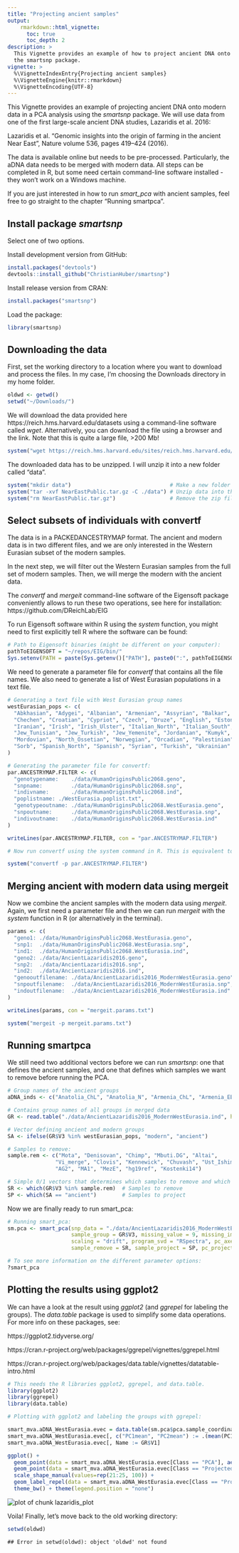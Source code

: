 ```yaml
---
title: "Projecting ancient samples"
output: 
    rmarkdown::html_vignette:
      toc: true
      toc_depth: 2
description: >
  This Vignette provides an example of how to project ancient DNA onto modern data using 
  the smartsnp package.
vignette: >
  %\VignetteIndexEntry{Projecting ancient samples}
  %\VignetteEngine{knitr::rmarkdown}
  %\VignetteEncoding{UTF-8}
---
```




This Vignette provides an example of projecting ancient DNA onto modern data in a PCA analysis using the *smartsnp* package. We will use data from one of the first large-scale ancient DNA studies, Lazaridis et al. 2016:

Lazaridis et al. "Genomic insights into the origin of farming in the ancient Near East", Nature volume 536, pages 419–424 (2016).

The data is available online but needs to be pre-processed. Particularly, the aDNA data needs to be merged with modern data. All steps can be completed in R, but some need certain command-line software installed - they won't work on a Windows machine. 

If you are just interested in how to run *smart_pca* with ancient samples, feel free to go straight to the chapter "Running smartpca".

## Install package *smartsnp*

Select one of two options.

Install development version from GitHub:


```r
install.packages("devtools")
devtools::install_github("ChristianHuber/smartsnp")
```

Install release version from CRAN:


```r
install.packages("smartsnp")
```

Load the package:


```r
library(smartsnp)
```

## Downloading the data

First, set the working directory to a location where you want to download and process the files. In my case, I'm choosing the Downloads directory in my home folder.


```r
oldwd <- getwd()
setwd("~/Downloads/")
```

We will download the data provided here https://reich.hms.harvard.edu/datasets using a command-line software called *wget*. Alternatively, you can download the file using a browser and the link.
Note that this is quite a large file, >200 Mb!


```r
system("wget https://reich.hms.harvard.edu/sites/reich.hms.harvard.edu/files/inline-files/NearEastPublic.tar.gz")
```

The downloaded data has to be unzipped. I will unzip it into a new folder called "data".


```r
system("mkdir data")                               # Make a new folder called "data"
system("tar -xvf NearEastPublic.tar.gz -C ./data") # Unzip data into this folder
system("rm NearEastPublic.tar.gz")                 # Remove the zip file
```


## Select subsets of individuals with convertf

The data is in a PACKEDANCESTRYMAP format. The ancient and modern data is in two different files, and we are only interested in the Western Eurasian subset of the modern samples. 

In the next step, we will filter out the Western Eurasian samples from the full set of modern samples. Then, we will merge the modern with the ancient data.

The *convertf* and *mergeit* command-line software of the Eigensoft package conveniently allows to run these two operations, see here for installation:
https://github.com/DReichLab/EIG

To run Eigensoft software within R using the *system* function, you might need to first explicitly tell R where the software can be found:


```r
# Path to Eigensoft binaries (might be different on your computer):
pathToEIGENSOFT = "~/repos/EIG/bin/"
Sys.setenv(PATH = paste(Sys.getenv()["PATH"], paste0(":", pathToEIGENSOFT), sep=""))
```

We need to generate a parameter file for *convertf* that contains all the file names. We also need to generate a list of West Eurasian populations in a text file.


```r
# Generating a text file with West Eurasian group names
westEurasian_pops <- c(
  "Abkhasian", "Adygei", "Albanian", "Armenian", "Assyrian", "Balkar", "Basque", "BedouinA", "BedouinB", "Belarusian", "Bulgarian", "Canary_Islander", 
  "Chechen", "Croatian", "Cypriot", "Czech", "Druze", "English", "Estonian", "Finnish", "French", "Georgian", "German", "Greek", "Hungarian", "Icelandic", 
  "Iranian", "Irish", "Irish_Ulster", "Italian_North", "Italian_South", "Jew_Ashkenazi", "Jew_Georgian", "Jew_Iranian", "Jew_Iraqi", "Jew_Libyan", "Jew_Moroccan", 
  "Jew_Tunisian", "Jew_Turkish", "Jew_Yemenite", "Jordanian", "Kumyk", "Lebanese_Christian", "Lebanese", "Lebanese_Muslim", "Lezgin", "Lithuanian", "Maltese", 
  "Mordovian", "North_Ossetian", "Norwegian", "Orcadian", "Palestinian", "Polish", "Romanian", "Russian", "Sardinian", "Saudi", "Scottish", "Shetlandic", "Sicilian", 
  "Sorb", "Spanish_North", "Spanish", "Syrian", "Turkish", "Ukrainian"
)
```


```r
# Generating the parameter file for convertf:
par.ANCESTRYMAP.FILTER <- c(
  "genotypename:    ./data/HumanOriginsPublic2068.geno",
  "snpname:         ./data/HumanOriginsPublic2068.snp",
  "indivname:       ./data/HumanOriginsPublic2068.ind",
  "poplistname: ./WestEurasia.poplist.txt",
  "genotypeoutname: ./data/HumanOriginsPublic2068.WestEurasia.geno",
  "snpoutname:      ./data/HumanOriginsPublic2068.WestEurasia.snp",
  "indivoutname:    ./data/HumanOriginsPublic2068.WestEurasia.ind"
)

writeLines(par.ANCESTRYMAP.FILTER, con = "par.ANCESTRYMAP.FILTER")

# Now run convertf using the system command in R. This is equivalent to running the quoted command in a terminal:

system("convertf -p par.ANCESTRYMAP.FILTER")
```

## Merging ancient with modern data using mergeit

Now we combine the ancient samples with the modern data using *mergeit*.
Again, we first need a parameter file and then we can run *mergeit* with the *system* function in R (or alternatively in the terminal).


```r
params <- c(
  "geno1: ./data/HumanOriginsPublic2068.WestEurasia.geno",
  "snp1:  ./data/HumanOriginsPublic2068.WestEurasia.snp",
  "ind1:  ./data/HumanOriginsPublic2068.WestEurasia.ind",
  "geno2: ./data/AncientLazaridis2016.geno",
  "snp2:  ./data/AncientLazaridis2016.snp",
  "ind2:  ./data/AncientLazaridis2016.ind",
  "genooutfilename: ./data/AncientLazaridis2016_ModernWestEurasia.geno",
  "snpoutfilename:  ./data/AncientLazaridis2016_ModernWestEurasia.snp",
  "indoutfilename:  ./data/AncientLazaridis2016_ModernWestEurasia.ind"
)

writeLines(params, con = "mergeit.params.txt")

system("mergeit -p mergeit.params.txt")
```

## Running smartpca

We still need two additional vectors before we can run *smartsnp*: one that defines the ancient samples, and one that defines which samples we want to remove before running the PCA.


```r
# Group names of the ancient groups
aDNA_inds <- c("Anatolia_ChL", "Anatolia_N", "Armenia_ChL", "Armenia_EBA", "Armenia_MLBA", "CHG", "EHG", "Europe_EN", "Europe_LNBA", "Europe_MNChL", "Iberia_BA", "Iran_ChL", "Iran_HotuIIIb", "Iran_LN", "Iran_N", "Levant_BA", "Levant_N", "Natufian", "SHG", "Steppe_EMBA", "Steppe_Eneolithic", "Steppe_IA", "Steppe_MLBA", "Switzerland_HG", "WHG")

# Contains group names of all groups in merged data
GR <- read.table("./data/AncientLazaridis2016_ModernWestEurasia.ind", header=F)

# Vector defining ancient and modern groups
SA <- ifelse(GR$V3 %in% westEurasian_pops, "modern", "ancient")

# Samples to remove:
sample.rem <- c("Mota", "Denisovan", "Chimp", "Mbuti.DG", "Altai", 
               "Vi_merge", "Clovis", "Kennewick", "Chuvash", "Ust_Ishim", 
               "AG2", "MA1", "MezE", "hg19ref", "Kostenki14")

# Simple 0/1 vectors that determines which samples to remove and which to use for PCA ordination or projection:
SR <- which(GR$V3 %in% sample.rem)  # Samples to remove
SP <- which(SA == "ancient")        # Samples to project
```

Now we are finally ready to run smart_pca:


```r
# Running smart_pca:
sm.pca <- smart_pca(snp_data = "./data/AncientLazaridis2016_ModernWestEurasia.geno",
                    sample_group = GR$V3, missing_value = 9, missing_impute = "mean",
                    scaling = "drift", program_svd = "RSpectra", pc_axes = 2, 
                    sample_remove = SR, sample_project = SP, pc_project = 1:2)

# To see more information on the different parameter options: 
?smart_pca
```

## Plotting the results using ggplot2

We can have a look at the result using *ggplot2* (and *ggrepel* for labeling the groups). The *data.table* package is used to simplify some data operations. 
For more info on these packages, see:

https://ggplot2.tidyverse.org/

https://cran.r-project.org/web/packages/ggrepel/vignettes/ggrepel.html

https://cran.r-project.org/web/packages/data.table/vignettes/datatable-intro.html


```r
# This needs the R libraries ggplot2, ggrepel, and data.table.
library(ggplot2)
library(ggrepel)
library(data.table)

# Plotting with ggplot2 and labeling the groups with ggrepel:

smart_mva.aDNA_WestEurasia.evec = data.table(sm.pca$pca.sample_coordinates)
smart_mva.aDNA_WestEurasia.evec[, c("PC1mean", "PC2mean") := .(mean(PC1), mean(PC2)), Group]
smart_mva.aDNA_WestEurasia.evec[, Name := GR$V1]

ggplot() + 
  geom_point(data = smart_mva.aDNA_WestEurasia.evec[Class == "PCA"], aes(-PC1, PC2), col="grey", alpha=0.5) +
  geom_point(data = smart_mva.aDNA_WestEurasia.evec[Class == "Projected" ], aes(-PC1, PC2, fill=Group, shape=Group), size=3) +
  scale_shape_manual(values=rep(21:25, 100)) +
  geom_label_repel(data = smart_mva.aDNA_WestEurasia.evec[Class == "Projected",.SD[1], Group], aes(-PC1mean, PC2mean, label=Group, col=Group), alpha=0.7, segment.color="NA") +
  theme_bw() + theme(legend.position = "none")
```

<img src="figure/lazaridis_plot-1.png" title="plot of chunk lazaridis_plot" alt="plot of chunk lazaridis_plot" style="display: block; margin: auto;" />

Voila! 
Finally, let's move back to the old working directory:


```r
setwd(oldwd)
```

```
## Error in setwd(oldwd): object 'oldwd' not found
```







